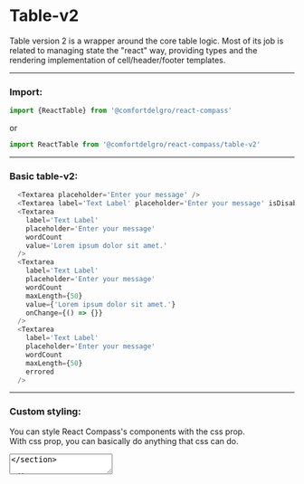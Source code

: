 
# Table-v2

Table version 2 is a wrapper around the core table logic. Most of its job is related to managing state the "react" way, providing types and the rendering implementation of cell/header/footer templates.

---

### Import:

```js
import {ReactTable} from '@comfortdelgro/react-compass'
```

or

```js
import ReactTable from '@comfortdelgro/react-compass/table-v2'
```

---

### Basic table-v2:

<section className={styles.textAreaShowcaseContainer}>
  <ReactTableStory />
</section>

```js
  <Textarea placeholder='Enter your message' />
  <Textarea label='Text Label' placeholder='Enter your message' isDisabled/>
  <Textarea
    label='Text Label'
    placeholder='Enter your message'
    wordCount
    value='Lorem ipsum dolor sit amet.'
  />
  <Textarea
    label='Text Label'
    placeholder='Enter your message'
    wordCount
    maxLength={50}
    value={'Lorem ipsum dolor sit amet.'}
    onChange={() => {}}
  />
  <Textarea
    label='Text Label'
    placeholder='Enter your message'
    wordCount
    maxLength={50}
    errored
  />
```

---

### Custom styling:

You can style React Compass's components with the css prop. <br/>
With css prop, you can basically do anything that css can do.

<section className={styles.avatarShowcaseContainer}>
  <Textarea
    label='Text Label'
    placeholder='Enter your message'
    wordCount
    maxLength={50}
    errored
    css={{height: '10em', width: '50em'}}
  />
</section>

```js
<Textarea
  label='Text Label'
  placeholder='Enter your message'
  wordCount
  maxLength={50}
  errored
  css={{height: '10em', width: '50em'}}
/>
```

---

### Props:

| Name          | Type               | Default | Description                              |
| :------------ | :----------------- | :------ | :--------------------------------------- |
| `placeholder` | `string` \| `null` | `null`  | `Placeholder of the text field`          |
| `label`       | `string` \| `null` | `null`  | `Label of the text field`                |
| `errored`     | `true` \| `false`  | `false` | `Throw error when input value is wrong`  |
| `value`       | `string`           | —       | `Input value`                            |
| `isDisabled`  | `false`\| `true`   | `false` | `Disable the text field when true`       |
| `css `        | `CSS`              | —       |                                          |
| `wordCount`   | `false`\| `true`   | `false` | `Show word count of the input when true` |
| `maxLength`   | `number`           | —       | `Limit length of the input`              |
| `onChange`    | `function`         | —       |                                          |

---

<Callout>
  Check out our [ladle](/ladle?story=textarea--variants) for more info on this
  component.
</Callout>
